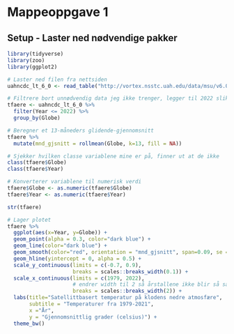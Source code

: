 # Mappeoppgave 1
## Setup - Laster ned nødvendige pakker
```r
library(tidyverse)
library(zoo)
library(ggplot2)
```

```r
# Laster ned filen fra nettsiden
uahncdc_lt_6_0 <- read_table("http://vortex.nsstc.uah.edu/data/msu/v6.0/tlt/uahncdc_lt_6.0.txt")

# Filtrere bort unnødvendig data jeg ikke trenger, legger til 2022 slik at når ny data kommer så fungerer det
tfaere <- uahncdc_lt_6_0 %>%
  filter(Year <= 2022) %>%
  group_by(Globe) 

# Beregner et 13-måneders glidende-gjennomsnitt 
tfaere %>%
  mutate(mnd_gjsnitt = rollmean(Globe, k=13, fill = NA))

# Sjekker hvilken classe variablene mine er på, finner ut at de ikke 
class(tfaere$Globe)
class(tfaere$Year)

# Konverterer variablene til numerisk verdi
tfaere$Globe <- as.numeric(tfaere$Globe)
tfaere$Year <- as.numeric(tfaere$Year)

str(tfaere)

# Lager plotet
tfaere %>%
  ggplot(aes(x=Year, y=Globe)) + 
  geom_point(alpha = 0.3, color="dark blue") +
  geom_line(color="dark blue") +
  geom_smooth(color="red", orientation = "mnd_gjsnitt", span=0.09, se = FALSE) +
  geom_hline(yintercept = 0, alpha = 0.5) +
  scale_y_continuous(limits = c(-0.7, 0.9),
                     breaks = scales::breaks_width(0.1)) +
  scale_x_continuous(limits = c(1979, 2022),
                     # endrer width til 2 så årstallene ikke blir så sammenklemt sammen :)
                     breaks = scales::breaks_width(2)) +
  labs(title="Satellittbasert temperatur på klodens nedre atmosfære",
       subtitle = "Temperaturer fra 1979-2021",
       x ="År",
       y = "Gjennomsnittlig grader (celsius)") +
  theme_bw()
```

